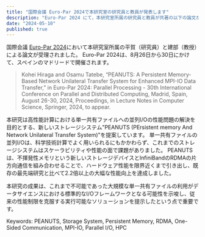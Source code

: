 ```yaml
---
title: "国際会議 Euro-Par 2024で本研究室の研究員と教員が発表します"
description: "Euro-Par 2024 にて，本研究室所属の研究員と教員が共著の以下の論文が受理されました．"
date: "2024-05-10"
published: true
---
```


国際会議 [Euro-Par 2024](https://2024.euro-par.org)において本研究室所属の平賀（研究員）と建部（教授）による論文が受理されました。
Euro-Par 2024は、8月26日から30日にかけて、スペインのマドリードで開催されます。

> Kohei Hiraga and Osamu Tatebe, “PEANUTS: A Persistent Memory-Based Network Unilateral Transfer System for Enhanced MPI-IO Data Transfer,” in Euro-Par 2024: Parallel Processing - 30th International Conference on Parallel and Distributed Computing, Madrid, Spain, August 26-30, 2024, Proceedings, in Lecture Notes in Computer Science, Springer, 2024, to appear.

本研究は高性能計算における単一共有ファイルへの並列I/Oの性能問題の解決を目的とする、新しいストレージシステム"PEANUTS (PErsistent memory And Network Unilateral Transfer System)"を提案しています。
単一共有ファイルの並列I/Oは、科学技術計算でよく用いられるにもかかわらず、これまでのストレージシステムはスケーラビリティや性能の面で課題がありました。
PEANUTSは、不揮発性メモリという新しいストレージデバイスとInfiniBandのRDMAの片方向通信を組み合わせることで、ハードウェア性能を限界近くまで引き出し、既存の最先端研究と比べて2.2倍以上の大幅な性能向上を達成しました。

本研究の成果は、これまで不可能であった大規模な単一共有ファイルの利用がデータサイエンスにおける標準的なI/Oフレームワークとなる可能性を示唆し、従来の性能制限を克服する実行可能なソリューションを提示したという点で重要です。

Keywords: PEANUTS, Storage System, Persistent Memory, RDMA, One-Sided Communication, MPI-IO, Parallel I/O, HPC
